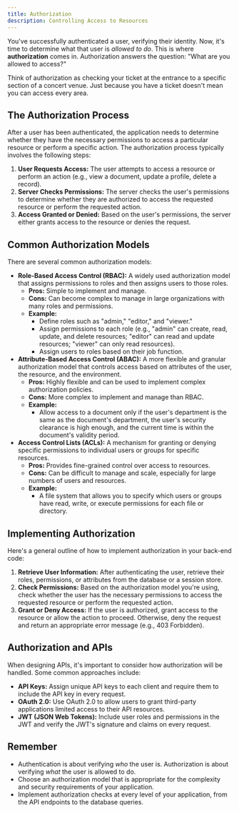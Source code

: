 ```yaml
---
title: Authorization
description: Controlling Access to Resources
---
```


You've successfully authenticated a user, verifying their identity.
Now, it's time to determine what that user is _allowed to do_.
This is where **authorization** comes in.
Authorization answers the question: "What are you allowed to access?"

Think of authorization as checking your ticket at the entrance to a specific section of a concert venue.
Just because you have a ticket doesn't mean you can access every area.

## The Authorization Process

After a user has been authenticated, the application needs to determine whether they have the necessary permissions to access a particular resource or perform a specific action.
The authorization process typically involves the following steps:

1.  **User Requests Access:** The user attempts to access a resource or perform an action (e.g., view a document, update a profile, delete a record).
2.  **Server Checks Permissions:** The server checks the user's permissions to determine whether they are authorized to access the requested resource or perform the requested action.
3.  **Access Granted or Denied:** Based on the user's permissions, the server either grants access to the resource or denies the request.

## Common Authorization Models

There are several common authorization models:

- **Role-Based Access Control (RBAC):** A widely used authorization model that assigns permissions to roles and then assigns users to those roles.
  - **Pros:** Simple to implement and manage.
  - **Cons:** Can become complex to manage in large organizations with many roles and permissions.
  - **Example:**
    - Define roles such as "admin," "editor," and "viewer."
    - Assign permissions to each role (e.g., "admin" can create, read, update, and delete resources; "editor" can read and update resources; "viewer" can only read resources).
    - Assign users to roles based on their job function.
- **Attribute-Based Access Control (ABAC):** A more flexible and granular authorization model that controls access based on attributes of the user, the resource, and the environment.
  - **Pros:** Highly flexible and can be used to implement complex authorization policies.
  - **Cons:** More complex to implement and manage than RBAC.
  - **Example:**
    - Allow access to a document only if the user's department is the same as the document's department, the user's security clearance is high enough, and the current time is within the document's validity period.
- **Access Control Lists (ACLs):** A mechanism for granting or denying specific permissions to individual users or groups for specific resources.
  - **Pros:** Provides fine-grained control over access to resources.
  - **Cons:** Can be difficult to manage and scale, especially for large numbers of users and resources.
  - **Example:**
    - A file system that allows you to specify which users or groups have read, write, or execute permissions for each file or directory.

## Implementing Authorization

Here's a general outline of how to implement authorization in your back-end code:

1.  **Retrieve User Information:** After authenticating the user, retrieve their roles, permissions, or attributes from the database or a session store.
2.  **Check Permissions:** Based on the authorization model you're using, check whether the user has the necessary permissions to access the requested resource or perform the requested action.
3.  **Grant or Deny Access:** If the user is authorized, grant access to the resource or allow the action to proceed.
  Otherwise, deny the request and return an appropriate error message (e.g., 403 Forbidden).

## Authorization and APIs

When designing APIs, it's important to consider how authorization will be handled.
Some common approaches include:

- **API Keys:** Assign unique API keys to each client and require them to include the API key in every request.
- **OAuth 2.0:** Use OAuth 2.0 to allow users to grant third-party applications limited access to their API resources.
- **JWT (JSON Web Tokens):** Include user roles and permissions in the JWT and verify the JWT's signature and claims on every request.

## Remember

- Authentication is about verifying _who_ the user is.
  Authorization is about verifying _what_ the user is allowed to do.
- Choose an authorization model that is appropriate for the complexity and security requirements of your application.
- Implement authorization checks at every level of your application, from the API endpoints to the database queries.
